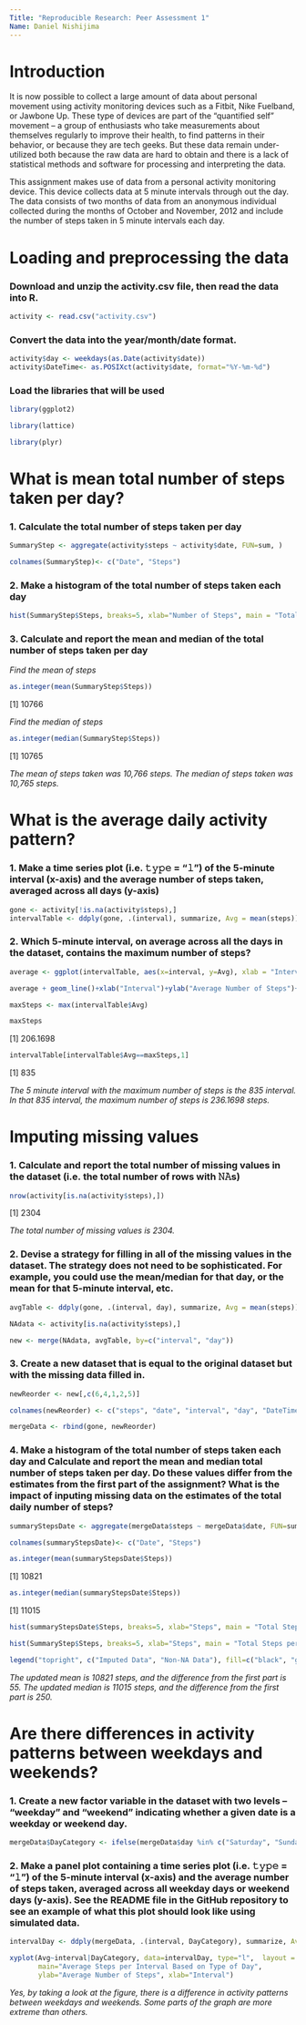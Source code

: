 ```yaml
---
Title: "Reproducible Research: Peer Assessment 1"
Name: Daniel Nishijima
---
```


# Introduction
It is now possible to collect a large amount of data about personal movement using activity monitoring devices such as a Fitbit, Nike Fuelband, or Jawbone Up. These type of devices are part of the “quantified self” movement – a group of enthusiasts who take measurements about themselves regularly to improve their health, to find patterns in their behavior, or because they are tech geeks. But these data remain under-utilized both because the raw data are hard to obtain and there is a lack of statistical methods and software for processing and interpreting the data.

This assignment makes use of data from a personal activity monitoring device. This device collects data at 5 minute intervals through out the day. The data consists of two months of data from an anonymous individual collected during the months of October and November, 2012 and include the number of steps taken in 5 minute intervals each day.


# Loading and preprocessing the data
### Download and unzip the activity.csv file, then read the data into R.
```r
activity <- read.csv("activity.csv")
```

### Convert the data into the year/month/date format.
```r
activity$day <- weekdays(as.Date(activity$date))
activity$DateTime<- as.POSIXct(activity$date, format="%Y-%m-%d")
```

### Load the libraries that will be used
```r
library(ggplot2)

library(lattice)

library(plyr)
```

# What is mean total number of steps taken per day?
### 1. Calculate the total number of steps taken per day
```r
SummaryStep <- aggregate(activity$steps ~ activity$date, FUN=sum, )

colnames(SummaryStep)<- c("Date", "Steps")
``` 

### 2. Make a histogram of the total number of steps taken each day
```r
hist(SummaryStep$Steps, breaks=5, xlab="Number of Steps", main = "Total Steps per Day")
```

### 3. Calculate and report the mean and median of the total number of steps taken per day
*Find the mean of steps*
```r
as.integer(mean(SummaryStep$Steps))
```

[1] 10766

*Find the median of steps*
```r
as.integer(median(SummaryStep$Steps))
```

[1] 10765

*The mean of steps taken was 10,766 steps.  The median of steps taken was 10,765 steps.*

# What is the average daily activity pattern?
### 1. Make a time series plot (i.e. 𝚝𝚢𝚙𝚎 = "𝚕") of the 5-minute interval (x-axis) and the average number of steps taken, averaged across all days (y-axis)
```r
gone <- activity[!is.na(activity$steps),]
intervalTable <- ddply(gone, .(interval), summarize, Avg = mean(steps))
```

### 2. Which 5-minute interval, on average across all the days in the dataset, contains the maximum number of steps?
```r
average <- ggplot(intervalTable, aes(x=interval, y=Avg), xlab = "Interval", ylab="Average Number of Steps")

average + geom_line()+xlab("Interval")+ylab("Average Number of Steps")+ggtitle("Average Number of Steps per Interval")

maxSteps <- max(intervalTable$Avg)

maxSteps
```

[1] 206.1698

```r
intervalTable[intervalTable$Avg==maxSteps,1]
```

[1] 835

*The 5 minute interval with the maximum number of steps is the 835 interval. In that 835 interval, the maximum number of steps is 236.1698 steps. *

# Imputing missing values
### 1. Calculate and report the total number of missing values in the dataset (i.e. the total number of rows with 𝙽𝙰s)
```r
nrow(activity[is.na(activity$steps),])
```

[1] 2304

*The total number of missing values is 2304.*

### 2. Devise a strategy for filling in all of the missing values in the dataset. The strategy does not need to be sophisticated. For example, you could use the mean/median for that day, or the mean for that 5-minute interval, etc.
```r
avgTable <- ddply(gone, .(interval, day), summarize, Avg = mean(steps))

NAdata <- activity[is.na(activity$steps),]

new <- merge(NAdata, avgTable, by=c("interval", "day"))
```

### 3. Create a new dataset that is equal to the original dataset but with the missing data filled in.
```r
newReorder <- new[,c(6,4,1,2,5)]

colnames(newReorder) <- c("steps", "date", "interval", "day", "DateTime")

mergeData <- rbind(gone, newReorder)
```

### 4. Make a histogram of the total number of steps taken each day and Calculate and report the mean and median total number of steps taken per day. Do these values differ from the estimates from the first part of the assignment? What is the impact of inputing missing data on the estimates of the total daily number of steps?
```r
summaryStepsDate <- aggregate(mergeData$steps ~ mergeData$date, FUN=sum, )

colnames(summaryStepsDate)<- c("Date", "Steps")

as.integer(mean(summaryStepsDate$Steps))
```

[1] 10821

```r
as.integer(median(summaryStepsDate$Steps))
```

[1] 11015

```r
hist(summaryStepsDate$Steps, breaks=5, xlab="Steps", main = "Total Steps per Day with NAs Fixed", col="Black")

hist(SummaryStep$Steps, breaks=5, xlab="Steps", main = "Total Steps per Day with NAs Fixed", col="Grey", add=T)

legend("topright", c("Imputed Data", "Non-NA Data"), fill=c("black", "grey") )
```

*The updated mean is 10821 steps, and the difference from the first part is 55. The updated median is 11015 steps, and the difference from the first part is 250. *

# Are there differences in activity patterns between weekdays and weekends?

### 1. Create a new factor variable in the dataset with two levels – “weekday” and “weekend” indicating whether a given date is a weekday or weekend day.
```r
mergeData$DayCategory <- ifelse(mergeData$day %in% c("Saturday", "Sunday"), "Weekend", "Weekday")
```

### 2. Make a panel plot containing a time series plot (i.e. 𝚝𝚢𝚙𝚎 = "𝚕") of the 5-minute interval (x-axis) and the average number of steps taken, averaged across all weekday days or weekend days (y-axis). See the README file in the GitHub repository to see an example of what this plot should look like using simulated data.
```r
intervalDay <- ddply(mergeData, .(interval, DayCategory), summarize, Avg = mean(steps))

xyplot(Avg~interval|DayCategory, data=intervalDay, type="l",  layout = c(1,2),
       main="Average Steps per Interval Based on Type of Day", 
       ylab="Average Number of Steps", xlab="Interval")
```

*Yes, by taking a look at the figure, there is a difference in activity patterns between weekdays and weekends. Some parts of the graph are more extreme than others.*